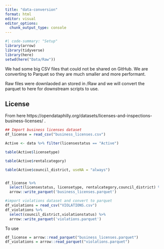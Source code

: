 ```yaml
---
title: "data-conversion"
format: html
editor: visual
editor_options: 
  chunk_output_type: console
---
```


```r
#| code-summary: "Setup"
library(arrow)
library(tidyverse)
library(here)
setwd(here("Data/Raw"))

```

We had some big CSV files that could not be shared on GitHub. We are converting to Parquet so they are much smaller and more performant.

Raw files were downlaoded an stored in /Raw and we will convert the parquet to here for downstream scripts to use.

## License

From here https://opendataphilly.org/datasets/licenses-and-inspections-business-licenses/ .

```r

## Import business licenses dataset
df_license = read_csv("business_licenses.csv")

Active <- data %>% filter(licensestatus == "Active")

table(Active$licensetype)

table(Active$rentalcategory)

table(Active$council_district, useNA = "always")


df_license %>% 
  select(licensestatus, licensetype, rentalcategory,council_district) %>% 
  arrow::write_parquet('business_licenses.parquet')

#import violations dataset and convert to parquet
df_violations = read_csv("VIOLATIONS.csv")
df_violations %>% 
  select(council_district,violationstatus) %>% 
  arrow::write_parquet('violations.parquet')

```

To use

```r

df_license = arrow::read_parquet("business_licenses.parquet")
df_violations = arrow::read_parquet("violations.parquet")

```
